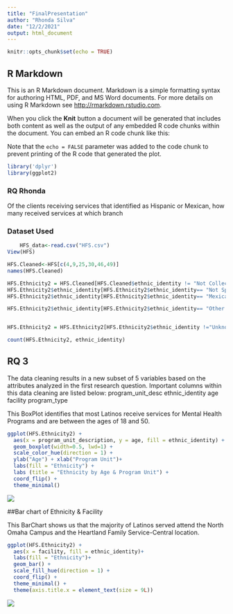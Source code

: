 ---
title: "FinalPresentation"
author: "Rhonda Silva"
date: "12/2/2021"
output: html_document
---

```{r setup, include=FALSE}
knitr::opts_chunk$set(echo = TRUE)
```

## R Markdown

This is an R Markdown document. Markdown is a simple formatting syntax for authoring HTML, PDF, and MS Word documents. For more details on using R Markdown see <http://rmarkdown.rstudio.com>.

When you click the **Knit** button a document will be generated that includes both content as well as the output of any embedded R code chunks within the document. You can embed an R code chunk like this:


Note that the `echo = FALSE` parameter was added to the code chunk to prevent printing of the R code that generated the plot.


```{r library}
library('dplyr')
library(ggplot2)
```

### RQ Rhonda

Of the clients receiving services that identified as Hispanic or
Mexican, how many received services at which branch

### Dataset Used

```{r HFS}
    HFS_data<-read.csv("HFS.csv")
View(HFS)
```
```{r Cleaned}
HFS.Cleaned<-HFS[c(4,9,25,30,46,49)]
names(HFS.Cleaned)
```

```{r Changed to Latino}
HFS.Ethnicity2 = HFS.Cleaned[HFS.Cleaned$ethnic_identity != "Not Collected",]
HFS.Ethnicity2$ethnic_identity[HFS.Ethnicity2$ethnic_identity== "Not Spanish/Hispanic/Latino"]<- "Not Latino"
HFS.Ethnicity2$ethnic_identity[HFS.Ethnicity2$ethnic_identity== "Mexican"]<- "Latino"

HFS.Ethnicity2$ethnic_identity[HFS.Ethnicity2$ethnic_identity== "Other Hispanic or Latino"]<- "Latino"


HFS.Ethnicity2 = HFS.Ethnicity2[HFS.Ethnicity2$ethnic_identity !="Unknown",]

count(HFS.Ethnicity2, ethnic_identity)
```



## RQ 3

The data cleaning results in a new subset of 5 variables based on the
attributes analyzed in the first research question. Important columns
within this data cleaning are listed below: program_unit_desc
ethnic_identity age facility program_type

This BoxPlot identifies that most Latinos receive services for Mental
Health Programs and are between the ages of 18 and 50.

``` {r Box Plot}
ggplot(HFS.Ethnicity2) +
  aes(x = program_unit_description, y = age, fill = ethnic_identity) +
  geom_boxplot(width=0.5, lwd=1) +
  scale_color_hue(direction = 1) +
  ylab("Age") + xlab("Program Unit")+
  labs(fill = "Ethnicity") +
  labs (title = "Ethnicity by Age & Program Unit") +
  coord_flip() +
  theme_minimal()
```

![](https://github.com/saikrishnags05/Project-for-Data-to-Decisions/blob/master/RPlots/Rplots_files/figure-gfm/RQ_3_1.jpeg)<!-- -->
  
  ##Bar chart of Ethnicity & Facility
  
  This BarChart shows us that the majority of Latinos served attend the
North Omaha Campus and the Heartland Family Service-Central location.

```{r Bar Chart}
ggplot(HFS.Ethnicity2) +
  aes(x = facility, fill = ethnic_identity)+
  labs(fill = "Ethnicity")+
  geom_bar() +
  scale_fill_hue(direction = 1) +
  coord_flip() +
  theme_minimal() +
  theme(axis.title.x = element_text(size = 9L))
```

![](https://github.com/saikrishnags05/Project-for-Data-to-Decisions/blob/master/RPlots/Rplots_files/figure-gfm/RQ3_2.jpeg)<!-- -->

  



